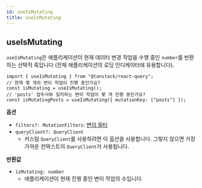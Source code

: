 ```yaml
---
id: useIsMutating
title: useIsMutating
---
```


## useIsMutating

`useIsMutating`은 애플리케이션이 현재 데이터 변경 작업을 수행 중인 `number`를 반환하는 선택적 훅입니다 (전체 애플리케이션의 로딩 인디케이터에 유용합니다).

```tsx
import { useIsMutating } from "@tanstack/react-query";
// 현재 몇 개의 변이 작업이 진행 중인가요?
const isMutating = useIsMutating();
// 'posts' 접두사와 일치하는 변이 작업이 몇 개 진행 중인가요?
const isMutatingPosts = useIsMutating({ mutationKey: ["posts"] });
```

**옵션**

- `filters?: MutationFilters`: [변이 필터](../../guides/filters#mutation-filters)
- `queryClient?: QueryClient`
  - 커스텀 `QueryClient`를 사용하려면 이 옵션을 사용합니다. 그렇지 않으면 가장 가까운 컨텍스트의 `QueryClient`가 사용됩니다.

**반환값**

- `isMutating: number`
  - 애플리케이션이 현재 진행 중인 변이 작업의 수입니다.

